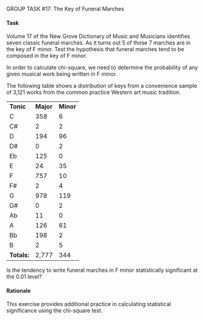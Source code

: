 


[GROUP TASK #17:]{.small} The Key of Funeral Marches

#### Task

Volume 17 of the New Grove Dictionary of Music and Musicians
identifies seven classic funeral marches. As it turns out 5 of those
7 marches are in the key of F minor. Test the hypothesis that
funeral marches tend to be composed in the key of F minor.

In order to calculate chi-square, we need to determine the
probability of any given musical work being written in F minor.

The following table shows a distribution of keys from a convenience
sample of 3,121 works from the common practice Western art music
tradition.

  ------------- ----------- -----------
  **Tonic**     **Major**   **Minor**
  C             358         6
  C#            2           2
  D             194         96
  D#            0           2
  Eb            125         0
  E             24          35
  F             757         10
  F#            2           4
  G             978         119
  G#            0           2
  Ab            11          0
  A             126         61
  Bb            198         2
  B             2           5
  **Totals:**   2,777       344
  ------------- ----------- -----------

Is the tendency to write funeral marches in F minor statistically
significant at the 0.01 level?

#### Rationale

This exercise provides additional practice in calculating
statistical significance using the chi-square test.
